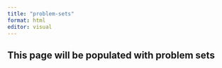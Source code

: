 ```yaml
---
title: "problem-sets"
format: html
editor: visual
---
```


## This page will be populated with problem sets
